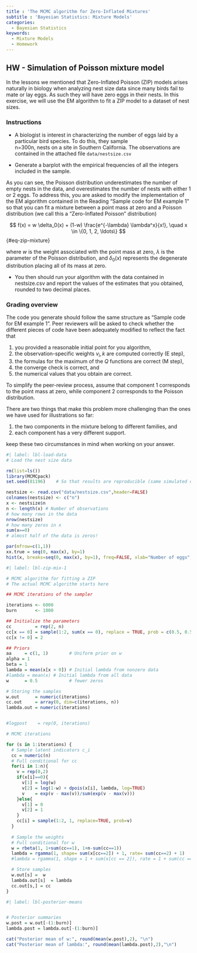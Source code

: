 ```yaml
---
title : 'The MCMC algorithm for Zero-Inflated Mixtures'
subtitle : 'Bayesian Statistics: Mixture Models'
categories:
  - Bayesian Statistics
keywords:
  - Mixture Models
  - Homework
---
```


## HW - Simulation of Poisson mixture model

In the lessons we mentioned that Zero-Inflated Poisson (ZIP) models arises naturally in biology when analyzing nest size data since many birds fail to mate or lay eggs. As such they will have zero eggs in their nests.  In this exercise, we will use the EM algorithm to fit a ZIP model to a dataset of nest sizes.

::: {.callout-note}
### Instructions

- A biologist is interest in characterizing the number of eggs laid by a particular bird species. To do this, they sample  
n=300n, nests on a site in Southern California.  The observations are contained in the attached file `data/nestsize.csv`

- Generate a barplot with the empirical frequencies of all the integers included in the sample.

As you can see, the Poisson distribution underestimates the number of empty nests in the data, and overestimates the number of nests with either 1 or 2 eggs. To address this, you are asked to modify the implementation of the EM algorithm contained in the Reading "Sample code for EM example 1" so that you can fit a mixture between a point mass at zero and a Poisson distribution (we call this a "Zero-Inflated Poisson" distribution)

$$
f(x) = w \delta_0(x) + (1-w) \frac{e^{-\lambda} \lambda^x}{x!}, \quad x \in \{0, 1, 2, \ldots\}
$$ {#eq-zip-mixture}

where $w$ is the weight associated with the point mass at zero, $\lambda$ is the parameter of the Poisson distribution, and $\delta_0(x)$ represents the degenerate distribution placing all of its mass at zero.  

- You then should run your algorithm with the data contained in nestsize.csv and report the values of the estimates that you obtained, rounded to two decimal places.
​

:::

::: {.callout-note}
### Grading overview

The code you generate should follow the same structure as "Sample code for EM example 1".  Peer reviewers will be asked to check whether the different pieces of code have been adequately modified to reflect the fact that 

1. you provided a reasonable initial point for you algorithm,
2. the observation-specific weights $v_i,k$ are computed correctly (E step),
3. the formulas for the maximum of the $Q$ functions are correct (M step),
4. the converge check is correct, and
5. the numerical values that you obtain are correct.  

To simplify the peer-review process, assume that component 1 corresponds to the point mass at zero, while component 2 corresponds to the Poisson distribution.

There are two things that make this problem more challenging than the ones we have used for illustrations so far:  

1. the two components in the mixture belong to different families, and 
2. each component has a very different support.  

keep these two circumstances in mind when working on your answer.

:::


```r
#| label: lbl-load-data
# Load the nest size data

rm(list=ls())
library(MCMCpack)
set.seed(81196)    # So that results are reproducible (same simulated data every time)

nestsize <- read.csv("data/nestsize.csv",header=FALSE)
colnames(nestsize) <- c("n")
x <- nestsize$n
n <- length(x) # Number of observations
# how many rows in the data
nrow(nestsize)
# how many zeros in x
sum(x==0)
# almost half of the data is zeros!

par(mfrow=c(1,1))
xx.true = seq(0, max(x), by=1)
hist(x, breaks=seq(0, max(x), by=1), freq=FALSE, xlab="Number of eggs", ylab="Density", main="Empirical distribution of nest sizes")
```


```r
#| label: lbl-zip-mix-1

# MCMC algorithm for fitting a ZIP
# The actual MCMC algorithm starts here

## MCMC iterations of the sampler

iterations <- 6000
burn       <- 1000

## Initialize the parameters
cc         = rep(2, n)
cc[x == 0] = sample(1:2, sum(x == 0), replace = TRUE, prob = c(0.5, 0.5))
cc[x != 0] = 2

## Priors
aa     = c(1, 1)        # Uniform prior on w
alpha = 1
beta = 1
lambda = mean(x[x > 0]) # Initial lambda from nonzero data
#lambda = mean(x) # Initial lambda from all data
w      = 0.5            # fewer zeros

# Storing the samples
w.out      = numeric(iterations)
cc.out     = array(0, dim=c(iterations, n))
lambda.out = numeric(iterations)


#logpost    = rep(0, iterations)

# MCMC iterations

for (s in 1:iterations) {
  # Sample latent indicators c_i
  cc = numeric(n)
  # Full conditional for cc
  for(i in 1:n){
    v = rep(0,2)
    if(x[i]==0){
      v[1] = log(w)
      v[2] = log(1-w) + dpois(x[i], lambda, log=TRUE)
      v    = exp(v - max(v))/sum(exp(v - max(v)))
    }else{
      v[1] = 0
      v[2] = 1
    }
    cc[i] = sample(1:2, 1, replace=TRUE, prob=v)
  }
 
  # Sample the weights
  # Full conditional for w
  w = rbeta(1, 1+sum(cc==1), 1+n-sum(cc==1))  
  lambda = rgamma(1, shape= sum(x[cc==2]) + 1, rate= sum(cc==2) + 1)
  #lambda = rgamma(1, shape = 1 + sum(x[cc == 2]), rate = 1 + sum(cc == 2))

  # Store samples
  w.out[s] =  w
  lambda.out[s]  = lambda
  cc.out[s,] = cc
}
```


```r
#| label: lbl-posterior-means


# Posterior summaries
w.post = w.out[-(1:burn)]
lambda.post = lambda.out[-(1:burn)]

cat("Posterior mean of w:", round(mean(w.post),2), "\n")
cat("Posterior mean of lambda:", round(mean(lambda.post),2),"\n")

```
